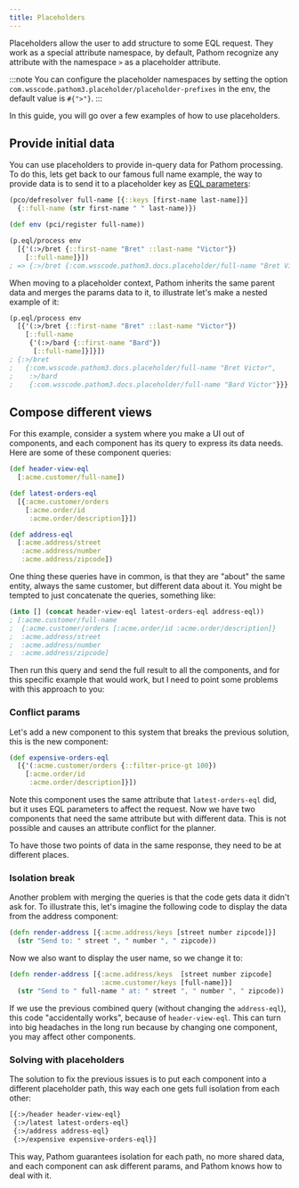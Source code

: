 ```yaml
---
title: Placeholders
---
```


Placeholders allow the user to add structure to some EQL request. They work as a special
attribute namespace, by default, Pathom recognize any attribute with the namespace `>` as
a placeholder attribute.

:::note
You can configure the placeholder namespaces by setting the option `com.wsscode.pathom3.placeholder/placeholder-prefixes`
in the env, the default value is `#{">"}`.
:::

In this guide, you will go over a few examples of how to use placeholders.

## Provide initial data

You can use placeholders to provide in-query data for Pathom processing. To do this, lets
get back to our famous full name example, the way to provide data is to send it to
a placeholder key as [EQL parameters](https://edn-query-language.org/eql/1.0.0/specification.html#_parameters):

```clojure
(pco/defresolver full-name [{::keys [first-name last-name]}]
  {::full-name (str first-name " " last-name)})

(def env (pci/register full-name))

(p.eql/process env
  [{'(:>/bret {::first-name "Bret" ::last-name "Victor"})
    [::full-name]}])
; => {:>/bret {:com.wsscode.pathom3.docs.placeholder/full-name "Bret Victor"}}
```

When moving to a placeholder context, Pathom inherits the same parent data and merges
the params data to it, to illustrate let's make a nested example of it:

```clojure
(p.eql/process env
  [{'(:>/bret {::first-name "Bret" ::last-name "Victor"})
    [::full-name
     {'(:>/bard {::first-name "Bard"})
      [::full-name]}]}])
; {:>/bret
;   {:com.wsscode.pathom3.docs.placeholder/full-name "Bret Victor",
;    :>/bard
;    {:com.wsscode.pathom3.docs.placeholder/full-name "Bard Victor"}}}
```

## Compose different views

For this example, consider a system where you make a UI out of components, and each
component has its query to express its data needs. Here are some of these
component queries:

```clojure
(def header-view-eql
  [:acme.customer/full-name])

(def latest-orders-eql
  [{:acme.customer/orders
    [:acme.order/id
     :acme.order/description]}])

(def address-eql
  [:acme.address/street
   :acme.address/number
   :acme.address/zipcode])
```

One thing these queries have in common, is that they are "about" the same entity, always
the same customer, but different data about it. You might be tempted to just concatenate
the queries, something like:

```clojure
(into [] (concat header-view-eql latest-orders-eql address-eql))
; [:acme.customer/full-name
;  {:acme.customer/orders [:acme.order/id :acme.order/description]}
;  :acme.address/street
;  :acme.address/number
;  :acme.address/zipcode]
```

Then run this query and send the full result to all the components, and for this specific
example that would work, but I need to point some problems with this approach to you:

### Conflict params

Let's add a new component to this system that breaks the previous solution, this is the
new component:

```clojure
(def expensive-orders-eql
  [{'(:acme.customer/orders {::filter-price-gt 100})
    [:acme.order/id
     :acme.order/description]}])
```

Note this component uses the same attribute that `latest-orders-eql` did, but it uses
EQL parameters to affect the request. Now we have two components that need the same
attribute but with different data. This is not possible and causes an attribute
conflict for the planner.

To have those two points of data in the same response, they need to be at different
places.

### Isolation break

Another problem with merging the queries is that the code gets data it didn't ask for. To
illustrate this, let's imagine the following code to display the data from the address
component:

```clojure
(defn render-address [{:acme.address/keys [street number zipcode]}]
  (str "Send to: " street ", " number ", " zipcode))
```

Now we also want to display the user name, so we change it to:

```clojure
(defn render-address [{:acme.address/keys  [street number zipcode]
                       :acme.customer/keys [full-name]}]
  (str "Send to " full-name " at: " street ", " number ", " zipcode))
```

If we use the previous combined query (without changing the `address-eql`), this
code "accidentally works", because of `header-view-eql`. This can turn into
big headaches in the long run because by changing one component, you may affect other components.

### Solving with placeholders

The solution to fix the previous issues is to put each component into a different
placeholder path, this way each one gets full isolation from each other:

```clojure
[{:>/header header-view-eql}
 {:>/latest latest-orders-eql}
 {:>/address address-eql}
 {:>/expensive expensive-orders-eql}]
```

This way, Pathom guarantees isolation for each path, no more shared data, and each
component can ask different params, and Pathom knows how to deal with it.
